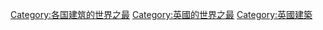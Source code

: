 [[Category:各国建筑的世界之最|Category:各国建筑的世界之最]]
[[Category:英國的世界之最|Category:英國的世界之最]]
[[Category:英國建築|Category:英國建築]]